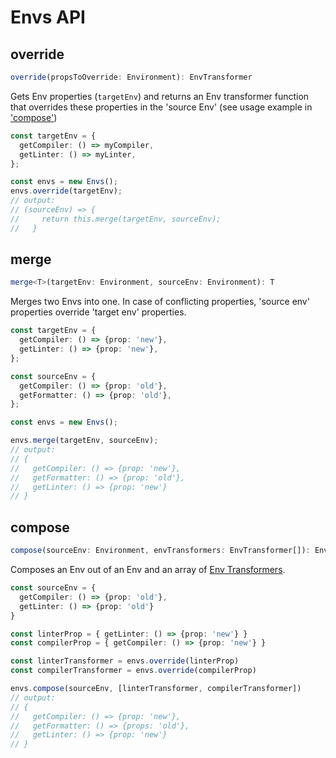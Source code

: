 # Envs API

## override

```ts
override(propsToOverride: Environment): EnvTransformer
```

Gets Env properties (`targetEnv`) and returns an Env transformer function that overrides these properties in the 'source Env' (see usage example in ['compose'](/envs/envs-api#compose))

```ts
const targetEnv = {
  getCompiler: () => myCompiler,
  getLinter: () => myLinter,
};

const envs = new Envs();
envs.override(targetEnv);
// output:
// (sourceEnv) => {
//     return this.merge(targetEnv, sourceEnv);
//   }
```

## merge

```ts
merge<T>(targetEnv: Environment, sourceEnv: Environment): T
```

Merges two Envs into one. In case of conflicting properties, 'source env' properties override 'target env' properties.

```ts
const targetEnv = {
  getCompiler: () => {prop: 'new'},
  getLinter: () => {prop: 'new'},
};

const sourceEnv = {
  getCompiler: () => {prop: 'old'},
  getFormatter: () => {prop: 'old'},
};

const envs = new Envs();

envs.merge(targetEnv, sourceEnv);
// output:
// {
//   getCompiler: () => {prop: 'new'},
//   getFormatter: () => {prop: 'old'},
//   getLinter: () => {prop: 'new'}
// }
```

## compose

```ts
compose(sourceEnv: Environment, envTransformers: EnvTransformer[]): Environment
```

Composes an Env out of an Env and an array of [Env Transformers](/envs/envs-api#override).

```ts
const sourceEnv = {
  getCompiler: () => {prop: 'old'},
  getLinter: () => {prop: 'old'}
}

const linterProp = { getLinter: () => {prop: 'new'} }
const compilerProp = { getCompiler: () => {prop: 'new'} }

const linterTransformer = envs.override(linterProp)
const compilerTransformer = envs.override(compilerProp)

envs.compose(sourceEnv, [linterTransformer, compilerTransformer])
// output:
// {
//   getCompiler: () => {prop: 'new'},
//   getFormatter: () => {props: 'old'},
//   getLinter: () => {prop: 'new'}
// }
```